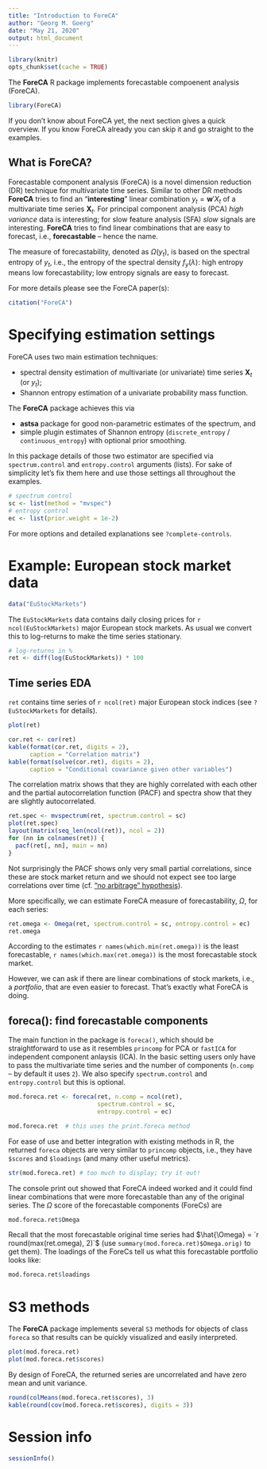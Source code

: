 ```yaml
---
title: "Introduction to ForeCA"
author: "Georg M. Goerg"
date: "May 21, 2020"
output: html_document
---
```

<!--
%\VignetteEngine{knitr::rmarkdown}
%\VignetteIndexEntry{An Introduction to the ForeCA R package}
-->
```r
library(knitr)
opts_chunk$set(cache = TRUE)
```

The **ForeCA** R package implements forecastable compoenent analysis (ForeCA).

```r
library(ForeCA)
```


If you don't know about ForeCA yet, the next section gives a quick
overview.  If you know ForeCA already you can skip it and go straight to 
the examples.

## What is ForeCA?

Forecastable component analysis (ForeCA) is a novel dimension reduction (DR)
technique for multivariate time series.  Similar to other DR methods **ForeCA**
tries to find an "__interesting__" linear combination $y_t = \mathbf{w}' X_t$ of
a multivariate time series $\mathbf{X}_t$.  For principal component analysis
(PCA) *high variance* data is interesting; for slow feature analysis (SFA)
*slow* signals are interesting.  **ForeCA** tries to find linear combinations
that are easy to forecast, i.e., __forecastable__ -- hence the name.


The measure of forecastability, denoted as $\Omega(y_t)$, is based on the
spectral entropy of $y_t$, i.e., the entropy of the spectral density
$f_y(\lambda)$: high entropy means low forecastability; low entropy signals are
easy to forecast.

For more details please see the ForeCA paper(s):
```r
citation("ForeCA")
```

# Specifying estimation settings

ForeCA uses two main estimation techniques:

  * spectral density estimation of multivariate (or univariate) time series 
    $\mathbf{X}_t$ (or $y_t$);
  * Shannon entropy estimation of a univariate probability mass function.

The **ForeCA** package achieves this via

  * **astsa** package for good non-parametric estimates of the spectrum, and 
  * simple plugin estimates of Shannon entropy
   (`discrete_entropy` / `continuous_entropy`) with optional prior smoothing.

In this package details of those two estimator are specified via
`spectrum.control` and `entropy.control` arguments (lists).  For sake of
simplicity let's fix them here and use those settings all throughout the
examples.

```r
# spectrum control
sc <- list(method = "mvspec")
# entropy control
ec <- list(prior.weight = 1e-2)
```

For more options and detailed explanations see `?complete-controls`.

# Example: European stock market data

```r
data("EuStockMarkets")
```

The `EuStockMarkets` data contains daily closing prices for 
`r ncol(EuStockMarkets)` major European stock markets.  As usual we convert this to
log-returns to make the time series stationary.


```r
# log-returns in %
ret <- diff(log(EuStockMarkets)) * 100
```

## Time series EDA

`ret` contains time series of `r ncol(ret)` major European stock indices (see
`?EuStockMarkets` for details). 

```r
plot(ret)
```

```r
cor.ret <- cor(ret)
kable(format(cor.ret, digits = 2), 
      caption = "Correlation matrix")
kable(format(solve(cor.ret), digits = 2),
      caption = "Conditional covariance given other variables")
```

The correlation matrix shows that they are highly correlated with each other and
the partial autocorrelation function (PACF) and spectra show that they are
slightly autocorrelated.

```r
ret.spec <- mvspectrum(ret, spectrum.control = sc)
plot(ret.spec)
layout(matrix(seq_len(ncol(ret)), ncol = 2))
for (nn in colnames(ret)) {
  pacf(ret[, nn], main = nn)
}
```

Not surprisingly the PACF shows only very small partial correlations, since
these are stock market return and we should not expect see too large
correlations over time (cf. ["no arbitrage"
hypothesis](http://en.wikipedia.org/wiki/Arbitrage)).

More specifically, we can estimate ForeCA measure of forecastability, $\Omega$,
for each series:

```r
ret.omega <- Omega(ret, spectrum.control = sc, entropy.control = ec)
ret.omega
```

According to the estimates `r names(which.min(ret.omega))` is the least
forecastable, `r names(which.max(ret.omega))` is the most forecastable stock
market.

However, we can ask if there are linear combinations of stock markets, i.e., a
*portfolio*, that are even easier to forecast.  That's exactly what ForeCA is
doing.

## foreca(): find forecastable components

The main function in the package is `foreca()`, which should be straightforward
to use as it resembles `princomp` for PCA or `fastICA` for independent component
anlaysis (ICA). In the basic setting users only have to pass the multivariate
time series and the number of components (`n.comp` -- by default it uses `2`).
We also specify `spectrum.control` and `entropy.control` but this is optional.

```r
mod.foreca.ret <- foreca(ret, n.comp = ncol(ret), 
                         spectrum.control = sc,
                         entropy.control = ec)
```
```r
mod.foreca.ret  # this uses the print.foreca method
```

For ease of use and better integration with existing methods in R, the returned
`foreca` objects are very similar to `princomp` objects, i.e., they have
`$scores` and `$loadings` (and many other useful metrics).

```r
str(mod.foreca.ret) # too much to display; try it out!
```

The console print out showed that ForeCA indeed worked and it could find linear
combinations that were more forecastable than any of the original series. The
$\Omega$ score of the forecastable components (ForeCs) are

```r
mod.foreca.ret$Omega
```

Recall that the most forecastable original time series had $\hat{\Omega} = 
`r round(max(ret.omega), 2)`$ (use `summary(mod.foreca.ret)$Omega.orig)` to get
them).  The loadings of the ForeCs tell us what this forecastable portfolio looks like:

```r
mod.foreca.ret$loadings
```

# S3 methods

The **ForeCA** package implements several `S3` methods for objects of class
`foreca` so that results can be quickly visualized and easily interpreted.

```r
plot(mod.foreca.ret)
plot(mod.foreca.ret$scores)
```

By design of ForeCA, the returned series are uncorrelated and have zero mean and
unit variance.

```r
round(colMeans(mod.foreca.ret$scores), 3)
kable(round(cov(mod.foreca.ret$scores), digits = 3))
```

# Session info

```r
sessionInfo()
```

